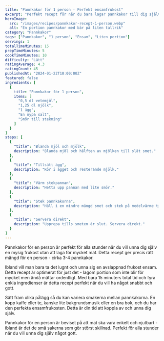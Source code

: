 ```yaml
---
title: "Pannkakor för 1 person - Perfekt ensamfrukost"
excerpt: "Perfekt recept för när du bara lagar pannkakor till dig själv. Lagom portion, enkelt och snabbt - idealiskt för en avslappnad ensamfrukost."
heroImage:
  src: "/images/recipes/pannkakor-recept-1-person.webp"
  alt: "En portion pannkakor med bär på liten tallrik"
category: "Pannkakor"
tags: ["Pannkakor", "1 person", "Ensam", "Liten portion"]
servings: 1
totalTimeMinutes: 15
prepTimeMinutes: 5
cookTimeMinutes: 10
difficulty: "Lätt"
ratingAverage: 4.3
ratingCount: 45
publishedAt: "2024-01-22T10:00:00Z"
featured: false
ingredients: [
  {
    title: "Pannkakor för 1 person",
    items: [
      "0,5 dl vetemjöl",
      "1,25 dl mjölk",
      "1 ägg",
      "En nypa salt",
      "Smör till stekning"
    ]
  }
]
steps: [
  {
    "title": "Blanda mjöl och mjölk",
    description: "Blanda mjöl och hälften av mjölken till slät smet."
  },
  {
    "title": "Tillsätt ägg",
    description: "Rör i ägget och resterande mjölk."
  },
  {
    "title": "Värm stekpannan",
    description: "Hetta upp pannan med lite smör."
  },
  {
    "title": "Stek pannkakorna",
    description: "Häll i en mindre mängd smet och stek på medelvärme tills den stelnar och kanterna lossnar, vänd och stek andra sidan."
  },
  {
    "title": "Servera direkt",
    description: "Upprepa tills smeten är slut. Servera direkt."
  }
]
---
```


Pannkakor för en person är perfekt för alla stunder när du vill unna dig själv en mysig frukost utan att laga för mycket mat. Detta recept ger precis rätt mängd för en person - cirka 3-4 pannkakor.

Ibland vill man bara ta det lugnt och unna sig en avslappnad frukost ensam. Detta recept är optimerat för just det - lagom portion som inte blir för mycket men ändå mättar ordentligt. Med bara 15 minuters total tid och fyra enkla ingredienser är detta recept perfekt när du vill ha något snabbt och gott.

Sätt fram olika pålägg så du kan variera smakerna mellan pannkakorna. En kopp kaffe eller te, kanske lite bakgrundsmusik eller en bra bok, och du har den perfekta ensamfrukosten. Detta är din tid att koppla av och unna dig själv.

Pannkakor för en person är beviset på att mat ska vara enkelt och njutbart - ibland är det de små sakerna som gör störst skillnad. Perfekt för alla stunder när du vill unna dig själv något gott.
